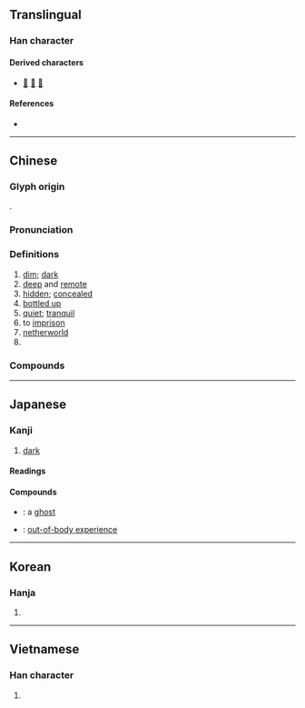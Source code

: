 {{also|豳|凼}}
{{character info}}
==Translingual==

===Han character===
{{Han char|rn=52|rad=幺|as=06|sn=9|four=22770|canj=UVII|ids=⿻山𢆶}}

====Derived characters====
* [[𧍘]] [[𢇑]] [[𢇕]]

====References====
* {{Han ref|kx=0342.120|dkj=09205|dj=0651.100|hdz=21094.080|uh=5E7D|ud=24189|bh=ABD5|bd=43989}}

----

==Chinese==
{{zh-forms|alt=⿶凵又-second round simplified}}

===Glyph origin===
{{Han etym}}
{{Han compound|𢆶|山|ls=psc}}.

===Pronunciation===
{{zh-pron
|m=yōu
|m-s=
|c=jau1
|c-t=
|g=
|h=pfs=
|j=
|mb=iú
|md=hiŭ
|mn=iu
|mn-t=hiun1/hiu1
|w=
|x=
|mc=y
|oc=y
|cat=a,v,n,pn
}}

===Definitions===
{{zh-hanzi}}

# [[dim]]; [[dark]]
# [[deep]] and [[remote]]
# [[hidden]]; [[concealed]]
# [[bottled up]]
# [[quiet]]; [[tranquil]]
# to [[imprison]]
# [[netherworld]]
# {{surname|zh}}

===Compounds===
{{zh-der|九幽|幽獨|幽靈人口|幽明異路|幽殺|幽夢影|幽厲|幽冥戒|幽雅|尋幽|尋幽訪勝|幽默感|下喬入幽|幽軋|幽真|幽囚受辱|幽都|幽閒|思古幽情|幽期密約|幽宮|幽篁|弔古尋幽|幽默|幽魂|幽香|幽顯異途|幽靜|幽靈車|幽靈|幽闥|幽門|幽邃|幽遠|幽趣|幽谷|幽襟|幽美|幽眇|幽特貝|幽浮|幽流|幽棲巖谷|幽期|幽會|幽昧|幽明|幽敻|幽房|幽憤|幽憂|幽思|幽幽|幽州|幽巖|幽居|幽寂|幽嫻|幽婚|幽天|幽囚|幽咽|幽叢|幽冥地府|幽冥|幽深|幽險|幽微|幽禁|幽蔽|幽客|幽途|八幽|幽蘭|幽情|周幽王|幽庸|幽人|幽明錄|幽暗|幽若|幽閉|幽敞|幽婉|俯遂幽眇|幽絕|幽怨|探幽索隱|清幽|窮幽極微|空谷幽蘭|探幽窮賾|曲徑通幽|懷古幽情|無幽不燭|考績幽明|黜陟幽明|黑色幽默|通幽洞微|闡幽|訪古尋幽|藪幽}}

----

==Japanese==

===Kanji===
{{ja-kanji|grade=c|rs=幺06}}

# [[dark]]

====Readings====
{{ja-readings
|goon=ゆう<いう
|kanon=ゆう<いう
|kun=かす-か
}}

====Compounds====
{{der-top|Compounds}}
* {{ja-r|幽%霊|ゆう%れい}}: a [[ghost]]
* {{ja-r|幽%体 離%脱|ゆう%たい り%だつ}}: [[out-of-body experience]]
{{der-bottom}}

----

==Korean==

===Hanja===
{{ko-hanja|hangeul=유|rv=yu|mr=yu}}

# {{rfdef|ko|sort=幺06}}

----

==Vietnamese==

===Han character===
{{vi-readings|reading=u, ù|rs=幺06}}

# {{rfdef|vi|sort=幺06}}